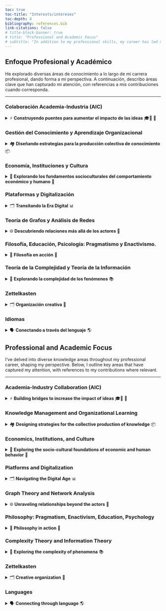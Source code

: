 ```yaml
---
toc: true
toc-title: "Interests/intereses"
toc-depth: 4
bibliography: references.bib
link-citations: false
# title-block-banner: true 
# title: "Professional and Academic Focus"
# subtitle: "In addition to my professional skills, my career has led me to explore various areas of knowledge that have left a mark on my worldview. Here, I describe some areas that have particularly captured my attention, including some references to my own work"
---
```


::: {.content-visible when-profile="es"}
# Enfoque Profesional y Académico

::: justified

He explorado diversas áreas de conocimiento a lo largo de mi carrera profesional, dando forma a mi perspectiva. A continuación, describo áreas clave que han capturado mi atención, con referencias a mis contribuciones cuando corresponda.

:::

------------------------------------------------------------------------

### Colaboración Academia-Industria (AIC)
<details>
<summary> ⚡️ **Construyendo puentes para aumentar el impacto de las ideas** 🎓🤝 💼 </summary>

::: justified
<br>
La transferencia de conocimientos entre organizaciones académicas y empresariales para promover la innovación es el tema principal en el que he estado trabajando durante los últimos 5 o 6 años. Hasta ahora ha sido un proceso que involucró la navegación entre múltiples perspectivas, aumentando continuamente su complejidad:

* Mi interés en el tema surgió gracias al curso de Economía del Conocimiento de mi Maestría, donde un colega y yo exploramos el papel de las instituciones de investigación pública en los procesos de recuperación mediante el análisis del caso de India.

* La exploración del tema continuó con mi tesis de maestría, titulada "University-Industry Relationship through Knowledge Transfer Organizations in Developing Countries: Evidence from an Argentinian Local Innovation Ecosystem".

* El reciente solicitud de depósito de mi Tesis Doctoral, titulada "Understanding Knowledge Dynamics Across Modes of Academia-Industry Collaboration:
A Comprehensive Mixed-Method Analysis within the I-Space Framework: Lessons from San Carlos de Bariloche, Argentina", representa la última y más profunda etapa de este proceso.

:::

</details>

### Gestión del Conocimiento y Aprendizaje Organizacional
<details>
<summary>🏘 **Diseñando estrategias para la producción colectiva de conocimiento** 📦 </summary>

::: justified
<br>
Un tema crítico que estudié para mi doctorado y que me motiva a abordar la implementación del conocimiento.

* Dado que no he contribuido mucho al campo hasta ahora, debería destacar el marco teórico desarrollado por Boisot [-@boisot1995] para comprender los flujos de información y conocimiento en entornos sociales: el *Information Space* o *I-Space*. En mi [**blog**](blog.qmd), estoy intentando sintetizar y usar este marco para analizar la coyuntura.

* Codificación, abstracción y difusión son tres dimensiones clave utilizadas para analizar la producción continua de conocimiento [@boisot2011].

* Además del Espacio I, otras perspectivas también han dado forma a mi comprensión del campo [e.g., @alavi2001; @cetina1999; @march1991; @nonaka1995; @polanyi1958; @teece1997].

:::
</details>

### Economía, Instituciones y Cultura
<details>

<summary>💼 **Explorando los fundamentos socioculturales del comportamiento económico y humano** 📖 </summary>

::: justified
<br>
¿Cómo definen la gestión de recursos, información y conocimiento la cultura y los arreglos institucionales?


* Además de explorar las Colaboraciones Academia-Industria, con otra compañera de clase de la maestría realizamos un análisis de hackerspaces y makerspaces basado en la idea de bienes comunes de Ostrom [-@ostrom1990].

* Más allá de mi contribución limitada al tema, vale la pena mencionar algunos enfoques como sistemas de innovación [@cooke2001; @etzkowitz2000; @lundvall1988; @nelson1993], innovación abierta [@chesbrough2003; @vonhippel2005], bienes comunes [@allen2016; @hess2007; @kostakis2015; @ostrom1990] y economía de la información [@boisot1998].

:::

</details>

### Plataformas y Digitalización

<details>
<summary>🗂 **Transitando la Era Digital** 📊 </summary>

::: justified
<br>
La continua proliferación de tecnologías de la información y la comunicación (TIC) tiene un fuerte impacto en la producción de conocimiento e información.

* Con mi supervisor de doctorado hemos explorado ampliamente los [fundamentos de las plataformas digitales y su clasificación](https://comein.uoc.edu/divulgacio/oikonomics/_recursos/documents/14/canals-hulskamp_Oikonomics14_esp.pdf).

* Me siento particularmente atraído por perspectivas teóricas como la de Gawer [-@gawer2020]. Creo que entender cómo estas plataformas están remodelando las interacciones económicas y sociales es fundamental. 

:::

</details>

### Teoría de Grafos y Análisis de Redes
<details>
<summary>🌐 **Descubriendo relaciones más allá de los actores** 🔗</summary>
::: justified
<br>
Representando la complejidad como sistemas interconectados e interdependientes, considerando tanto los nodos como los vínculos que los conectan [@börner2007; @granovetter1973; @granovetter1983; @newman2018]. 

* He trabajado con bases de datos bibliométricas y datos de encuestas para analizar procesos de colaboración entre investigadores y entre partes interesadas académicas y empresariales. [**Aquí**](visualMedia/hulskampPresentation.mp4) puedes ver mi presentación "Scientific Collaboration through Institutional Networks: The Value of National Partners" en la conferencia [NetSci 2021](https://networks2021.net/).

:::
</details>

### Filosofía, Educación, Psicología: Pragmatismo y Enactivismo.
<details>
<summary>🧠 **Filosofía en acción** 📜 </summary>
::: justified
<br>
He explorado enfoques pragmatistas y enactivistas [e.g., @dewey1923; @varela2017], así como su aplicación en campos como la educación y la psicología [e.g., @bereiter2014; @kress2009; @scardamalia2010].

* Como parte de mi tesis de grado y como becario de investigación en CIECE, investigué cómo los modelos económicos suelen fallar al intentar representar la complejidad.  
:::

</details>

### Teoría de la Complejidad y Teoría de la Información
<details>
<summary>🧩 **Explorando la complejidad de los fenómenos** 📚</summary>

::: justified
<br>
Entusiasmo por las propiedades emergentes, la entropía [@ben-naim2008], el trabajo revolucionario de Claude Shannon [-@shannon1949], y estudios posteriores en diversas áreas de conocimiento [e.g., @boisot2004; @gleick2011; @snowden2002; @polyanskiy2022]. Recientemente participé en un interesante [curso](https://www.youtube.com/@redcompleja4990) sobre redes complejas.  

:::

</details>

### Zettelkasten
<details>
<summary>🗂 **Organización creativa** 🤯</summary>
::: justified
<br>
La técnica [**Zettelkasten**](https://docs.zettlr.com/en/advanced/zkn-method/) como fuente de generación de ideas y organización del pensamiento [@ahrens2022].
:::
</details>

### Idiomas
<details>
<summary>🗣 **Conectando a través del lenguaje** 🌎</summary>
::: justified
<br>
Mi pasión por comprender las diferencias culturales y los patrones de comunicación inevitablemente me ha llevado a aprender varios idiomas. Además de mi fluidez en español, inglés, italiano, sigo estudiando activamente el catalán y puedo comunicarme en francés. Me encantaría seguir aprendiendo otros idiomas.
:::

</details>

:::

<!-- English -->

::: {.content-visible when-profile="en"}
# Professional and Academic Focus 


::: justified
I've delved into diverse knowledge areas throughout my professional career, shaping my perspective. Below, I outline key areas that have captured my attention, with references to my contributions where relevant.
:::

------------------------------------------------------------------------

### Academia-Industry Collaboration (AIC)
<details>
<summary> ⚡️ **Building bridges to increase the impact of ideas** 🎓🤝 💼 </summary>

::: justified
<br>
The transfer of knowledge between academic and business organizations to promote innovation is the main subject I have been working on for the last 5 or 6 years. So far it has been a process which involved navigating multiple perspectives, continuously increasing in its complexity:

* My interest in the subject appeared thanks to the Economics of Knowledge course of my Master's, where a collegue and I explored the role of public research institutions in catching-up processes by analyzing the the case of India.

* The exploration of the subject continued with my Master's thesis, titled "University-Industry Relationship through Knowledge Transfer Organizations in Developing Countries: Evidence from an Argentinian Local Innovation Ecosystem"

* The recent submission of PhD Thesis, titled "Understanding Knowledge Dynamics Across Modes of Academia-Industry Collaboration:
A Comprehensive Mixed-Method Analysis within the I-Space Framework: Lessons from San Carlos de Bariloche, Argentina", represent the last and most profound stage of this process.

:::

</details>

### Knowledge Management and Organizational Learning
<details>
<summary>🏘 **Designing strategies for the collective production of knowledge** 📦 </summary>

::: justified
<br>
A critical topic I studied for my doctorate and which motivates me to approach the implementation of knowledge. 

* Since I have not contributed much to the field so far, I should highlight the theoretical framework developed by Boisot [-@boisot1995] for understanding information and knowledge flows in social settings: the *Information Space* or *I-Space*. In my [**blog**](blog.qmd), I am now trying to synthesize and use this framework to analyze the conjuncture.

* Coding, abstraction, and diffusion are three key dimensions used to analyze the ongoing production of knowledge [@boisot2011].

* Besides the I-Space, other perspectives have also shaped my understanding of the field [e.g., @alavi2001; @cetina1999; @march1991; @nonaka1995; @polanyi1958; @teece1997].

:::
</details>

### Economics, Institutions, and Culture
<details>

<summary>💼 **Exploring the socio-cultural foundations of economic and human behavior** 📖 </summary>

::: justified
<br>
How culture and institutional arrangements define the management of resources, information, and knowledge? 

* Besides exploring Academia-Industry Collaborations, with another classmate of the master we made an analysis of hackerspace and makerspaces based on Ostrom's [-@ostrom1990] idea of commons.

* Beyond my limited contribution to the subject, a few approaches worth mentioning are innovation systems [@cooke2001; @etzkowitz2000; @lundvall1988; @nelson1993], open innovation [@chesbrough2003; @vonhippel2005], commons [@allen2016; @hess2007; @kostakis2015; @ostrom1990], and information economics [@boisot1998].

:::

</details>

### Platforms and Digitalization
<details>
<summary>🗂 **Navigating the Digital Age** 📊 </summary>

::: justified
<br>
The continuous proliferation of information and communication technologies (ICTs) has a strong impact on the production of knowledge and information.

* With my PhD supervisor we've broadly explored the [foundations of digital platforms and their classification](https://comein.uoc.edu/divulgacio/oikonomics/_recursos/documents/14/canals-hulskamp_Oikonomics14_esp.pdf).

* I'm particularly drawn to theoretical perspectives like Gawer [-@gawer2020]. I believe understanding how these platforms are reshaping economic and social interactions is fundamental. 

:::

</details>

### Graph Theory and Network Analysis
<details>
<summary>🌐 **Unraveling relationships beyond the actors** 🔗</summary>
::: justified
<br>
Representing complexity as interconnected and interdependent systems, considering both nodes and the links that connect them [@börner2007; @granovetter1973; @granovetter1983; @newman2018]. 

* I have worked with bibliometric databases and survey data to analyze collaboration processes among researchers and between academic and business stakeholders. [**Here**](visualMedia/hulskampPresentation.mp4) you can see my presentation "Scientific Collaboration through Institutional Networks: The Value of National Partners" at the [NetSci 2021](https://networks2021.net/) conference.

:::
</details>

### Philosophy: Pragmatism, Enactivism, Education, Psychology
<details>
<summary>🧠 **Philosophy in action** 📜 </summary>
::: justified
<br>
I have explored pragmatism and enactivists approaches [e.g., @dewey1923; @varela2017], as well as their application in fields like education and psychology [e.g., @bereiter2014; @kress2009; @scardamalia2010].

* As part of my undergraduate thesis and as a research fellow at CIECE, I researched how economic models typically fail to successfully represent complexity.  
:::

</details>

### Complexity Theory and Information Theory
<details>
<summary>🧩 **Exploring the complexity of phenomena** 📚</summary>

::: justified
<br>
Enthusiasm for emergent properties, entropy [@ben-naim2008], the groundbreaking work of Claude Shannon [-@shannon1949], and subsequent studies in various knowledge areas [e.g., @boisot2004; @gleick2011; @snowden2002; @polyanskiy2022]. I recently participated in an interesting [course](https://www.youtube.com/@redcompleja4990) on complex networks.  

:::

</details>

### Zettelkasten
<details>
<summary>🗂 **Creative organization** 🤯</summary>
::: justified
<br>
The [Zettelkasten technique](https://docs.zettlr.com/en/advanced/zkn-method/) as a source of idea generation and thought organization [@ahrens2022].
:::
</details>

### Languages
<details>
<summary>🗣 **Connecting through language** 🌎</summary>
::: justified
<br>
My passion for understanding cultural differences and communication patterns has inevitably led me to learn languages. In addition to my fluency in Spanish, English, Italian, and active study of Catalan, I can communicate in French. I would love to continue learning other languages.
:::

</details>

:::

